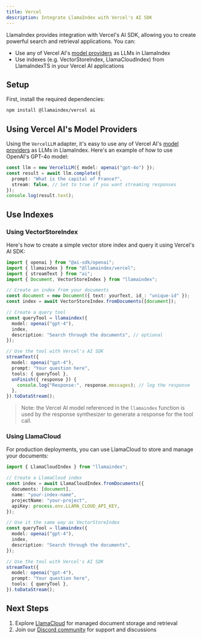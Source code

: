 ```yaml
---
title: Vercel
description: Integrate LlamaIndex with Vercel's AI SDK
---
```


LlamaIndex provides integration with Vercel's AI SDK, allowing you to create powerful search and retrieval applications. You can:
- Use any of Vercel AI's [model providers](https://sdk.vercel.ai/docs/foundations/providers-and-models) as LLMs in LlamaIndex
- Use indexes (e.g. VectorStoreIndex, LlamaCloudIndex) from LlamaIndexTS in your Vercel AI applications

## Setup

First, install the required dependencies:

```bash
npm install @llamaindex/vercel ai
```

## Using Vercel AI's Model Providers 

Using the `VercelLLM` adapter, it's easy to use any of Vercel AI's [model providers](https://sdk.vercel.ai/docs/foundations/providers-and-models) as LLMs in LlamaIndex. Here's an example of how to use OpenAI's GPT-4o model:

```typescript
const llm = new VercelLLM({ model: openai("gpt-4o") });
const result = await llm.complete({
  prompt: "What is the capital of France?",
  stream: false, // Set to true if you want streaming responses
});
console.log(result.text);
```

## Use Indexes

### Using VectorStoreIndex

Here's how to create a simple vector store index and query it using Vercel's AI SDK:

```typescript
import { openai } from "@ai-sdk/openai";
import { llamaindex } from "@llamaindex/vercel";
import { streamText } from "ai";
import { Document, VectorStoreIndex } from "llamaindex";

// Create an index from your documents
const document = new Document({ text: yourText, id_: "unique-id" });
const index = await VectorStoreIndex.fromDocuments([document]);

// Create a query tool
const queryTool = llamaindex({
  model: openai("gpt-4"),
  index,
  description: "Search through the documents", // optional
});

// Use the tool with Vercel's AI SDK
streamText({
  model: openai("gpt-4"),
  prompt: "Your question here",
  tools: { queryTool },
  onFinish({ response }) {
    console.log("Response:", response.messages); // log the response
  },
}).toDataStream();
```

> Note: the Vercel AI model referenced in the `llamaindex` function is used by the response synthesizer to generate a response for the tool call.

### Using LlamaCloud

For production deployments, you can use LlamaCloud to store and manage your documents:

```typescript
import { LlamaCloudIndex } from "llamaindex";

// Create a LlamaCloud index
const index = await LlamaCloudIndex.fromDocuments({
  documents: [document],
  name: "your-index-name",
  projectName: "your-project",
  apiKey: process.env.LLAMA_CLOUD_API_KEY,
});

// Use it the same way as VectorStoreIndex
const queryTool = llamaindex({
  model: openai("gpt-4"),
  index,
  description: "Search through the documents",
});

// Use the tool with Vercel's AI SDK
streamText({
  model: openai("gpt-4"),
  prompt: "Your question here",
  tools: { queryTool },
}).toDataStream();
```

## Next Steps

1. Explore [LlamaCloud](https://cloud.llamaindex.ai/) for managed document storage and retrieval
2. Join our [Discord community](https://discord.gg/dGcwcsnxhU) for support and discussions

